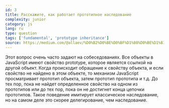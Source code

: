 ```yaml
---
id: 3
title: Расскажите, как работает прототипное наследование
complexity: junior
category: js
lang: ru
type: question
tags: ['fundamental', 'prototype inheritance']
source: https://medium.com/@allaev/%D0%B2%D0%BE%D0%BF%D1%80%D0%BE%D1%81%D1%8B-%D0%B8-%D0%BE%D1%82%D0%B2%D0%B5%D1%82%D1%8B-%D0%BA-%D1%81%D0%BE%D0%B1%D0%B5%D1%81%D0%B5%D0%B4%D0%BE%D0%B2%D0%B0%D0%BD%D0%B8%D1%8E-%D1%84%D1%80%D0%BE%D0%BD%D1%82%D0%B5%D0%BD%D0%B4-%D1%80%D0%B0%D0%B7%D1%80%D0%B0%D0%B1%D0%BE%D1%82%D1%87%D0%B8%D0%BA%D0%B0-%D0%BD%D0%B0-javascript-9058a75710a
---
```

Этот вопрос очень часто задают на собеседованиях. Все объекты в JavaScript имеют свойство prototype, которое является ссылкой на другой объект. Когда происходит обращение к свойству объекта, и если свойство не найдено в этом объекте, то механизм JavaScript просматривает прототип объекта, затем прототип прототипа и т.д. До тех пор, пока не найдет определенное свойство на одном из прототипов или до тех пор, пока он не достигнет конца цепочки прототипов. Такое поведение имитирует классическое наследование, но на самом деле это скорее делегирование, чем наследование.

